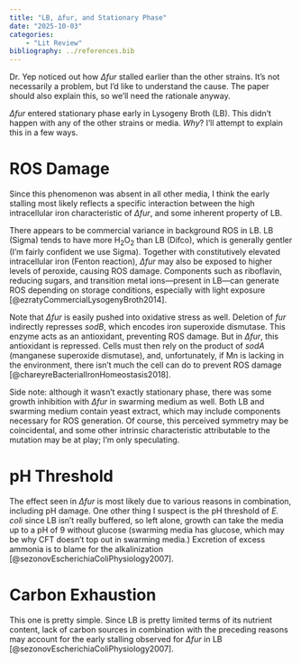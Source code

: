 ```yaml
---
title: "LB, ∆fur, and Stationary Phase"
date: "2025-10-03" 
categories: 
    - "Lit Review"
bibliography: ../references.bib
---
```


Dr. Yep noticed out how _∆fur_ stalled earlier than the other strains. It’s not necessarily a problem, but I’d like to understand the cause. The paper should also explain this, so we’ll need the rationale anyway.

_∆fur_ entered stationary phase early in Lysogeny Broth (LB). This didn’t happen with any of the other strains or media. _Why_? I’ll attempt to explain this in a few ways.

# ROS Damage
Since this phenomenon was absent in all other media, I think the early stalling most likely reflects a specific interaction between the high intracellular iron characteristic of _∆fur_, and some inherent property of LB.

There appears to be commercial variance in background ROS in LB. LB (Sigma) tends to have more H<sub>2</sub>O<sub>2</sub> than LB (Difco), which is generally gentler (I’m fairly confident we use Sigma). Together with constitutively elevated intracellular iron (Fenton reaction), _∆fur_ may also be exposed to higher levels of peroxide, causing ROS damage. Components such as riboflavin, reducing sugars, and transition metal ions—present in LB—can generate ROS depending on storage conditions, especially with light exposure [@ezratyCommercialLysogenyBroth2014].

Note that _∆fur_ is easily pushed into oxidative stress as well. Deletion of _fur_ indirectly represses _sodB_, which encodes iron superoxide dismutase. This enzyme acts as an antioxidant, preventing ROS damage. But in _∆fur_, this antioxidant is repressed. Cells must then rely on the product of _sodA_ (manganese superoxide dismutase), and, unfortunately, if Mn is lacking in the environment, there isn’t much the cell can do to prevent ROS damage [@chareyreBacterialIronHomeostasis2018].

Side note: although it wasn’t exactly stationary phase, there was some growth inhibition with _∆fur_ in swarming medium as well. Both LB and swarming medium contain yeast extract, which may include components necessary for ROS generation. Of course, this perceived symmetry may be coincidental, and some other intrinsic characteristic attributable to the mutation may be at play; I’m only speculating.

# pH Threshold
The effect seen in _∆fur_ is most likely due to various reasons in combination, including pH damage. One other thing I suspect is the pH threshold of _E. coli_ since LB isn't really buffered, so left alone, growth can take the media up to a pH of 9 without glucose (swarming media has glucose, which may be why CFT doesn't top out in swarming media.) Excretion of excess ammonia is to blame for the alkalinization [@sezonovEscherichiaColiPhysiology2007].

# Carbon Exhaustion
This one is pretty simple. Since LB is pretty limited terms of its nutrient content, lack of carbon sources in combination with the preceding reasons may account for the early stalling observed for _∆fur_ in LB [@sezonovEscherichiaColiPhysiology2007].